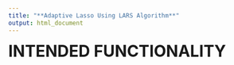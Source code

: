 ```yaml
---
title: "**Adaptive Lasso Using LARS Algorithm**"
output: html_document
---
```

<font size = "6"> **INTENDED FUNCTIONALITY**



